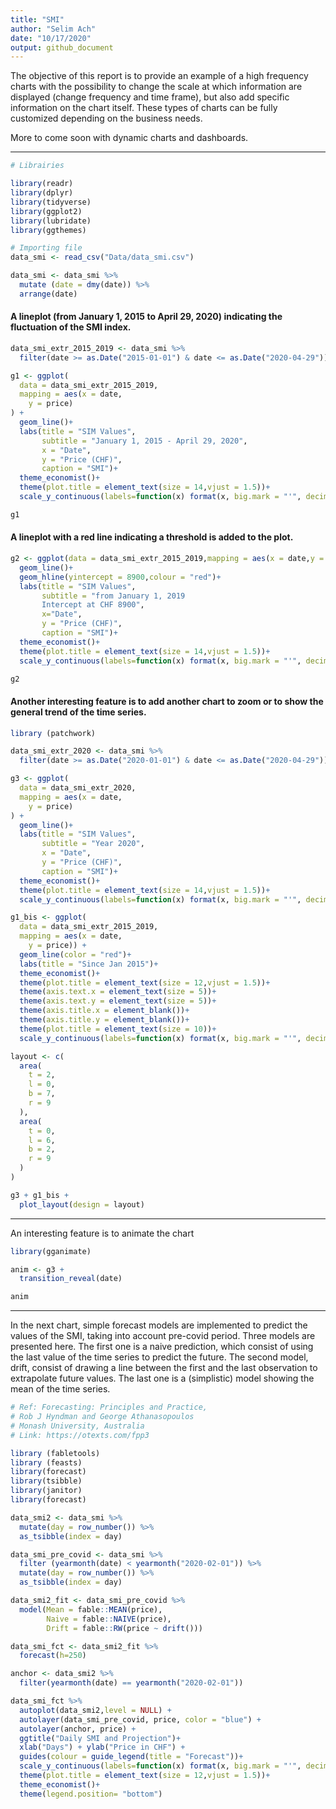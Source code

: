 ```yaml
---
title: "SMI"
author: "Selim Ach"
date: "10/17/2020"
output: github_document
---
```


The objective of this report is to provide an example of a high frequency charts with the possibility to change the scale at which information are displayed (change frequency and time frame), but also add specific information on the chart itself. These types of charts can be fully customized depending on the business needs. 

More to come soon with dynamic charts and dashboards.

***

```r

# Librairies

library(readr)
library(dplyr)
library(tidyverse)
library(ggplot2)
library(lubridate)
library(ggthemes)

# Importing file
data_smi <- read_csv("Data/data_smi.csv")

data_smi <- data_smi %>% 
  mutate (date = dmy(date)) %>% 
  arrange(date)

```

#### A lineplot (from January 1, 2015 to April 29, 2020) indicating the fluctuation of the SMI index.
```r

data_smi_extr_2015_2019 <- data_smi %>% 
  filter(date >= as.Date("2015-01-01") & date <= as.Date("2020-04-29"))

g1 <- ggplot(
  data = data_smi_extr_2015_2019,
  mapping = aes(x = date,
    y = price)
) +
  geom_line()+
  labs(title = "SIM Values",
       subtitle = "January 1, 2015 - April 29, 2020",
       x = "Date",
       y = "Price (CHF)",
       caption = "SMI")+
  theme_economist()+
  theme(plot.title = element_text(size = 14,vjust = 1.5))+
  scale_y_continuous(labels=function(x) format(x, big.mark = "'", decimal.mark = ",", scientific = FALSE))

g1


```


#### A lineplot with a red line indicating a threshold is added to the plot.
```r

g2 <- ggplot(data = data_smi_extr_2015_2019,mapping = aes(x = date,y = price)) +
  geom_line()+
  geom_hline(yintercept = 8900,colour = "red")+
  labs(title = "SIM Values",
       subtitle = "from January 1, 2019
       Intercept at CHF 8900",
       x="Date",
       y = "Price (CHF)",
       caption = "SMI")+
  theme_economist()+
  theme(plot.title = element_text(size = 14,vjust = 1.5))+
  scale_y_continuous(labels=function(x) format(x, big.mark = "'", decimal.mark = ",", scientific = FALSE))

g2

```

#### Another interesting feature is to add another chart to zoom or to show the general trend of the time series.
```r

library (patchwork)

data_smi_extr_2020 <- data_smi %>% 
  filter(date >= as.Date("2020-01-01") & date <= as.Date("2020-04-29"))

g3 <- ggplot(
  data = data_smi_extr_2020,
  mapping = aes(x = date,
    y = price)
) +
  geom_line()+
  labs(title = "SIM Values",
       subtitle = "Year 2020",
       x = "Date",
       y = "Price (CHF)",
       caption = "SMI")+
  theme_economist()+
  theme(plot.title = element_text(size = 14,vjust = 1.5))+
  scale_y_continuous(labels=function(x) format(x, big.mark = "'", decimal.mark = ",", scientific = FALSE))

g1_bis <- ggplot(
  data = data_smi_extr_2015_2019,
  mapping = aes(x = date,
    y = price)) +
  geom_line(color = "red")+
  labs(title = "Since Jan 2015")+
  theme_economist()+
  theme(plot.title = element_text(size = 12,vjust = 1.5))+
  theme(axis.text.x = element_text(size = 5))+
  theme(axis.text.y = element_text(size = 5))+
  theme(axis.title.x = element_blank())+
  theme(axis.title.y = element_blank())+
  theme(plot.title = element_text(size = 10))+
  scale_y_continuous(labels=function(x) format(x, big.mark = "'", decimal.mark = ",", scientific = FALSE))

layout <- c(
  area(
    t = 2, 
    l = 0,
    b = 7,
    r = 9
  ),
  area(
    t = 0,
    l = 6,
    b = 2,
    r = 9
  )
)

g3 + g1_bis +
  plot_layout(design = layout)

```

***

An interesting feature is to animate the chart

```r

library(gganimate)

anim <- g3 +
  transition_reveal(date)

anim


```


***

In the next chart, simple forecast models are implemented to predict the values of the SMI, taking into account pre-covid period. Three models are presented here. The first one is a naive prediction, which consist of using the last value of the time series to predict the future. The second model, drift, consist of drawing a line between the first and the last observation to extrapolate future values.  The last one is a (simplistic) model showing the mean of the time series. 

```r

# Ref: Forecasting: Principles and Practice, 
# Rob J Hyndman and George Athanasopoulos 
# Monash University, Australia 
# Link: https://otexts.com/fpp3

library (fabletools)
library (feasts)
library(forecast)
library(tsibble)
library(janitor)
library(forecast)

data_smi2 <- data_smi %>%
  mutate(day = row_number()) %>%
  as_tsibble(index = day)

data_smi_pre_covid <- data_smi %>%
  filter (yearmonth(date) < yearmonth("2020-02-01")) %>% 
  mutate(day = row_number()) %>%
  as_tsibble(index = day)

data_smi2_fit <- data_smi_pre_covid %>%
  model(Mean = fable::MEAN(price),
        Naive = fable::NAIVE(price),
        Drift = fable::RW(price ~ drift()))

data_smi_fct <- data_smi2_fit %>%
  forecast(h=250)

anchor <- data_smi2 %>%
  filter(yearmonth(date) == yearmonth("2020-02-01"))

data_smi_fct %>%
  autoplot(data_smi2,level = NULL) +
  autolayer(data_smi_pre_covid, price, color = "blue") +
  autolayer(anchor, price) +
  ggtitle("Daily SMI and Projection")+
  xlab("Days") + ylab("Price in CHF") +
  guides(colour = guide_legend(title = "Forecast"))+
  scale_y_continuous(labels=function(x) format(x, big.mark = "'", decimal.mark = ",", scientific = FALSE))+
  theme(plot.title = element_text(size = 12,vjust = 1.5))+
  theme_economist()+
  theme(legend.position= "bottom")

```




